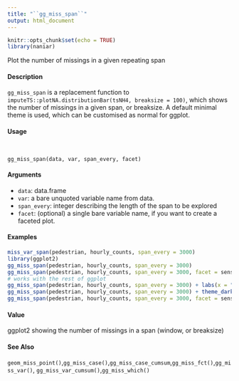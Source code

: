 ```yaml
---
title: "``gg_miss_span``"
output: html_document
---
```


```r
knitr::opts_chunk$set(echo = TRUE)
library(naniar)
```

Plot the number of missings in a given repeating span

####  Description 

``gg_miss_span`` is a replacement function to ``imputeTS::plotNA.distributionBar(tsNH4, breaksize = 100)``,
which shows the number of missings in a given span, or breaksize. A default minimal theme is used,
which can be customised as normal for ggplot.

####  Usage 
<pre><code>

gg_miss_span(data, var, span_every, facet)
</code></pre>
#### Arguments 

* ``data``: data.frame
* ``var``: a bare unquoted variable name from data.
* ``span_every``: integer describing the length of the span to be explored
* ``facet``: (optional) a single bare variable name, if you want to create a faceted plot.


#### Examples 
```r

miss_var_span(pedestrian, hourly_counts, span_every = 3000)
library(ggplot2)
gg_miss_span(pedestrian, hourly_counts, span_every = 3000)
gg_miss_span(pedestrian, hourly_counts, span_every = 3000, facet = sensor_name)
# works with the rest of ggplot
gg_miss_span(pedestrian, hourly_counts, span_every = 3000) + labs(x = "custom")
gg_miss_span(pedestrian, hourly_counts, span_every = 3000) + theme_dark()
gg_miss_span(pedestrian, hourly_counts, span_every = 3000, facet = sensor_name)
```


#### Value 

ggplot2 showing the number of missings in a span (window, or breaksize)

#### See Also 

``geom_miss_point()``,``gg_miss_case()``,``gg_miss_case_cumsum``,``gg_miss_fct()``,``gg_miss_var()``,
``gg_miss_var_cumsum()``,``gg_miss_which()``
